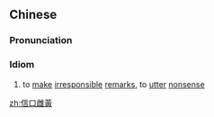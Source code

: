 {{also|信口雌黄}}
==Chinese==
{{zh-forms|s=信口雌黄|type=22}}

===Pronunciation===
{{zh-pron
|m=xìnkǒu-雌huáng
|c=seon3 hau2 ci1 wong4
|cat=id
}}

===Idiom===
{{zh-idiom}}

# to [[make]] [[irresponsible]] [[remark]]s, to [[utter]] [[nonsense]]

[[zh:信口雌黃]]